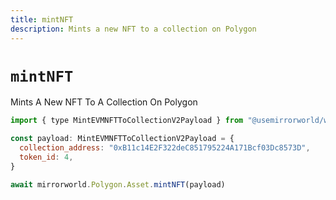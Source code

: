 ```yaml
---
title: mintNFT
description: Mints a new NFT to a collection on Polygon
---
```


# `mintNFT`

Mints A New NFT To A Collection On Polygon

```js
import { type MintEVMNFTToCollectionV2Payload } from "@usemirrorworld/web3.js"

const payload: MintEVMNFTToCollectionV2Payload = {
  collection_address: "0xB11c14E2F322deC851795224A171Bcf03Dc8573D",
  token_id: 4,
}

await mirrorworld.Polygon.Asset.mintNFT(payload)
```
